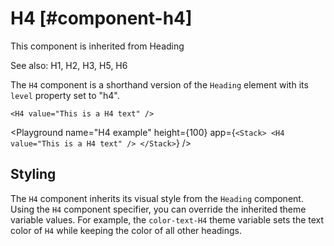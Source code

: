 
# H4 [#component-h4]

This component is inherited from <SmartLink href="/components/Heading">Heading</SmartLink>

See also: <SmartLink href="/components/H1">H1</SmartLink>, <SmartLink href="/components/H2">H2</SmartLink>, <SmartLink href="/components/H3">H3</SmartLink>, <SmartLink href="/components/H5">H5</SmartLink>, <SmartLink href="/components/H6">H6</SmartLink>

The `H4` component is a shorthand version of the `Heading` element with its `level` property set to "h4".

```ueml copy
<H4 value="This is a H4 text" />
```

<Playground
  name="H4 example"
  height={100}
  app={`
  <Stack>
    <H4 value="This is a H4 text" />
  </Stack>
  `}
/>

## Styling

The `H4` component inherits its visual style from the `Heading` component.
Using the `H4` component specifier, you can override the inherited theme variable values.
For example, the `color-text-H4` theme variable sets the text color of `H4` while keeping the color of all other headings.


